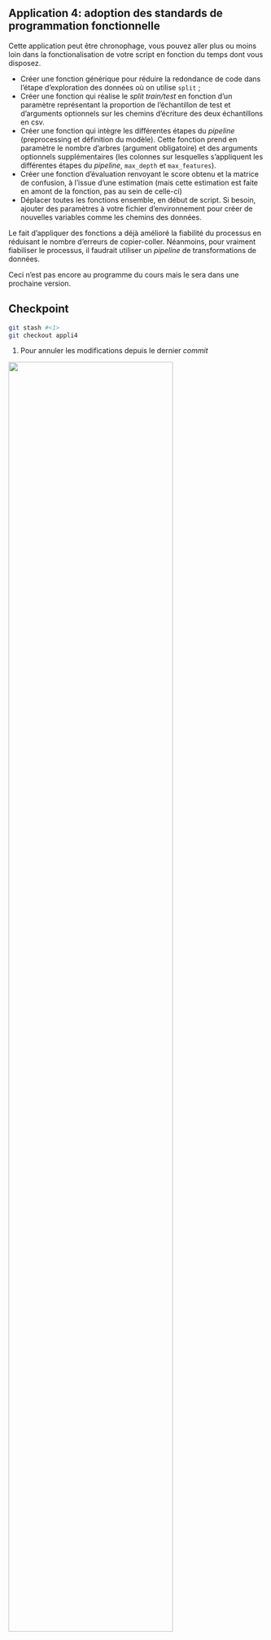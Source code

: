 ::: {.application}
## Application 4: adoption des standards de programmation fonctionnelle

Cette application peut être chronophage, vous pouvez aller plus ou moins
loin dans la fonctionalisation de votre script en fonction du temps dont vous
disposez.

* Créer une fonction générique pour réduire la redondance de code
 dans l'étape d'exploration des données où on utilise `split` ;
* Créer une fonction qui réalise le *split train/test* en fonction d'un paramètre représentant la proportion de l'échantillon de test
et d'arguments optionnels sur les chemins d'écriture des deux échantillons en csv.
* Créer une fonction qui intègre les différentes étapes du _pipeline_ (preprocessing et définition du modèle). Cette fonction prend
en paramètre le nombre d'arbres (argument obligatoire) et des arguments optionnels supplémentaires (les colonnes sur lesquelles s'appliquent les différentes étapes du _pipeline_, `max_depth` et `max_features`).
* Créer une fonction d'évaluation renvoyant le score obtenu et la matrice de confusion, à l'issue d'une estimation (mais cette estimation est faite en amont de la fonction, pas au sein de celle-ci)
- Déplacer toutes les fonctions ensemble, en début de script. Si besoin, ajouter des paramètres à votre fichier d'environnement pour créer de nouvelles variables comme les chemins des données.
:::

[^notepandas]: Au passage vous pouvez noter que mauvaises pratiques discutables,
    peuvent
    être corrigées, notamment l'utilisation excessive de `apply` là où
    il serait possible d'utiliser des méthodes embarquées par `Pandas`.
    Cela est plutôt de l'ordre du bon style de programmation que de la
    qualité formelle du script. Ce n'est donc pas obligatoire mais c'est mieux.


::: {.callout-important}
Le fait d'appliquer des fonctions a déjà amélioré la fiabilité du processus
en réduisant le nombre d'erreurs de copier-coller. Néanmoins, pour vraiment
fiabiliser le processus, il faudrait utiliser un _pipeline_ de transformations
de données.

Ceci n'est pas encore au programme du cours mais le sera dans une prochaine
version.
:::

::: {.callout-caution collapse="true"}
## Checkpoint

```.bash
git stash #<1>
git checkout appli4
```
1. Pour annuler les modifications depuis le dernier _commit_


![](/checkpoint.jpg){width=80% fig-align="center"}

:::
